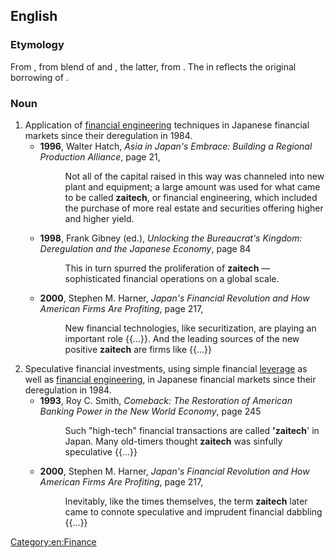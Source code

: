 ==English==

===Etymology===
From {{etyl|ja|en}} {{m|ja|財テク||money management|tr=zaiteku}}, from blend of {{m|ja|財務||financial dealings|tr=zaimu}} and {{m|ja|テクノロジー||technology|tr=tekunorojii}}, the latter, from {{bor|en|en|technology}}. The {{m|en||-tech}} in {{m|en||zaitech}} reflects the original borrowing of {{cog|en||technology}}.

===Noun===
{{en-noun|-}}

# Application of [[financial engineering]] techniques in Japanese financial markets since their deregulation in 1984.
#* '''1996''', Walter Hatch, ''Asia in Japan's Embrace: Building a Regional Production Alliance'', page 21,
#*: Not all of the capital raised in this way was channeled into new plant and equipment; a large amount was used for what came to be called '''zaitech''', or financial engineering, which included the purchase of more real estate and securities offering higher and higher yield.
#* '''1998''', Frank Gibney (ed.), ''Unlocking the Bureaucrat's Kingdom: Deregulation and the Japanese Economy'', page 84
#*: This in turn spurred the proliferation of '''zaitech''' — sophisticated financial operations on a global scale.
#* '''2000''', Stephen M. Harner, ''Japan's Financial Revolution and How American Firms Are Profiting'', page 217,
#*: New financial technologies, like securitization, are playing an important role {{...}}. And the leading sources of the new positive '''zaitech''' are firms like {{...}}
# Speculative financial investments, using simple financial [[w:leverage (finance)|leverage]] as well as [[financial engineering]], in Japanese financial markets since their deregulation in 1984.
#* '''1993''', Roy C. Smith, ''Comeback: The Restoration of American Banking Power in the New World Economy'', page 245
#*: Such "high-tech" financial transactions are called ''''zaitech'''' in Japan. Many old-timers thought '''zaitech''' was sinfully speculative {{...}}
#* '''2000''', Stephen M. Harner, ''Japan's Financial Revolution and How American Firms Are Profiting'', page 217,
#*: Inevitably, like the times themselves, the term '''zaitech''' later came to connote speculative and imprudent financial dabbling {{...}}

[[Category:en:Finance]]
